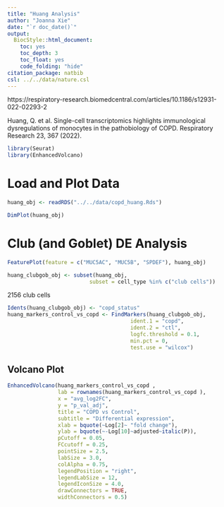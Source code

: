 ```yaml
---
title: "Huang Analysis"
author: "Joanna Xie"
date: "`r doc_date()`"
output:
  BiocStyle::html_document:
    toc: yes
    toc_depth: 3
    toc_float: yes
    code_folding: "hide"
citation_package: natbib  
csl: ../../data/nature.csl  
---
```


https://respiratory-research.biomedcentral.com/articles/10.1186/s12931-022-02293-2

Huang, Q. et al. Single-cell transcriptomics highlights immunological dysregulations of monocytes in the pathobiology of COPD. Respiratory Research 23, 367 (2022).


```r
library(Seurat)
library(EnhancedVolcano)
```

# Load and Plot Data

```r
huang_obj <- readRDS("../../data/copd_huang.Rds")
```

```r
DimPlot(huang_obj)
```

# Club (and Goblet) DE Analysis


```r
FeaturePlot(feature = c("MUC5AC", "MUC5B", "SPDEF"), huang_obj)
```

```r
huang_clubgob_obj <- subset(huang_obj, 
                          subset = cell_type %in% c("club cells"))
```

2156 club cells

```r
Idents(huang_clubgob_obj) <- "copd_status"
huang_markers_control_vs_copd <- FindMarkers(huang_clubgob_obj,
                                       ident.1 = "copd",
                                       ident.2 = "ctl",
                                       logfc.threshold = 0.1,
                                       min.pct = 0,
                                       test.use = "wilcox")
```

## Volcano Plot

```r
EnhancedVolcano(huang_markers_control_vs_copd ,
                lab = rownames(huang_markers_control_vs_copd ),
                x = "avg_log2FC",
                y = "p_val_adj",
                title = "COPD vs Control",
                subtitle = "Differential expression",
                xlab = bquote(~Log[2]~ "fold change"),
                ylab = bquote(~-Log[10]~adjusted~italic(P)),
                pCutoff = 0.05,
                FCcutoff = 0.25,
                pointSize = 2.5,
                labSize = 3.0,
                colAlpha = 0.75,
                legendPosition = "right",
                legendLabSize = 12,
                legendIconSize = 4.0,
                drawConnectors = TRUE,
                widthConnectors = 0.5)
```

